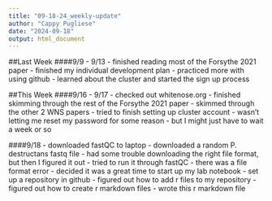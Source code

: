 ```yaml
---
title: "09-18-24_weekly-update"
author: "Cappy Pugliese"
date: "2024-09-18"
output: html_document
---
```


##Last Week
####9/9 - 9/13
- finished reading most of the Forsythe 2021 paper
- finished my individual development plan
- practiced more with using github
- learned about the cluster and started the sign up process

##This Week
####9/16 - 9/17
- checked out whitenose.org
- finished skimming through the rest of the Forsythe 2021 paper
- skimmed through the other 2 WNS papers
- tried to finish setting up cluster account
  - wasn't letting me reset my password for some reason
  - but I might just have to wait a week or so
  
####9/18
- downloaded fastQC to laptop
- downloaded a random P. destructans fastq file
  - had some trouble downloading the right file format, but then I figured it out
  - tried to run it through fastQC
  - there was a file format error
- decided it was a great time to start up my lab notebook
  - set up a repository in github
  - figured out how to add r files to my repository
  - figured out how to create r markdown files
  - wrote this r markdown file